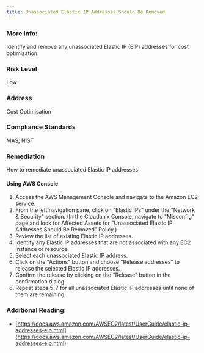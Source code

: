 ```yaml
---
title: Unassociated Elastic IP Addresses Should Be Removed
---
```


### More Info:

Identify and remove any unassociated Elastic IP (EIP) addresses for cost optimization.

### Risk Level

Low

### Address

Cost Optimisation

### Compliance Standards

MAS, NIST

### Remediation

How to remediate unassociated Elastic IP addresses

#### Using AWS Console

1. Access the AWS Management Console and navigate to the Amazon EC2 service.
2. From the left navigation pane, click on "Elastic IPs" under the "Network & Security" section.
    (In the Cloudanix Console, navigate to "Misconfig" page and look for Affected Assets for "Unassociated Elastic IP Addresses Should Be Removed" Policy.)
3. Review the list of existing Elastic IP addresses.
4. Identify any Elastic IP addresses that are not associated with any EC2 instance or resource.
5. Select each unassociated Elastic IP address.
6. Click on the "Actions" button and choose "Release addresses" to release the selected Elastic IP addresses.
7. Confirm the release by clicking on the "Release" button in the confirmation dialog.
8. Repeat steps 5-7 for all unassociated Elastic IP addresses until none of them are remaining.

### Additional Reading:

- [https://docs.aws.amazon.com/AWSEC2/latest/UserGuide/elastic-ip-addresses-eip.html](https://docs.aws.amazon.com/AWSEC2/latest/UserGuide/elastic-ip-addresses-eip.html)
